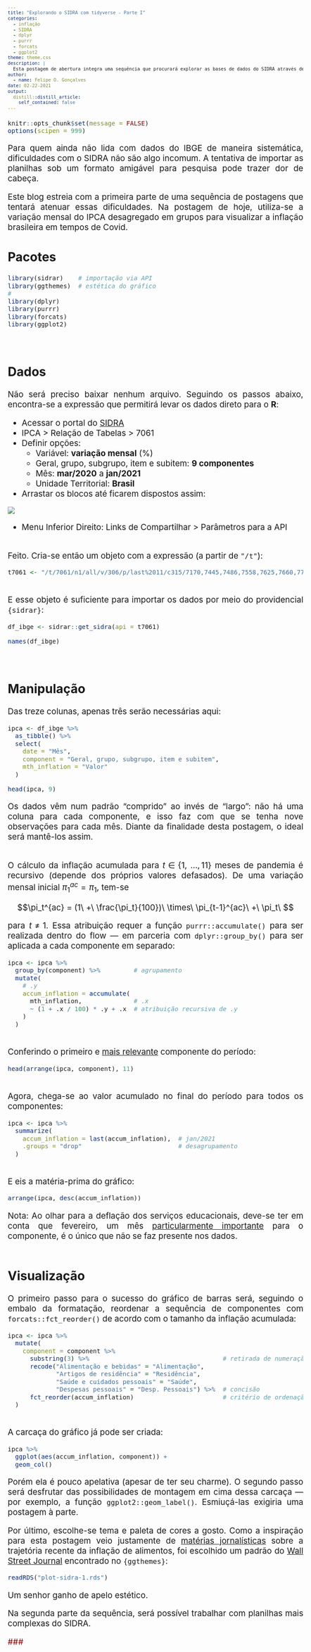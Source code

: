 ```yaml
---
title: "Explorando o SIDRA com tidyverse - Parte I"
categories:
  - inflação
  - SIDRA
  - dplyr
  - purrr
  - forcats
  - ggplot2
theme: theme.css
description: |
  Esta postagem de abertura integra uma sequência que procurará explorar as bases de dados do SIDRA através de uma abordagem avançada de workflow no R. Neste primeiro episódio, o IPCA por componentes será utilizado para a construção de um gráfico sobre a inflação acumulada no Brasil durante a pandemia, com atenção especial à inflação de alimentos.
author:
  - name: Felipe O. Gonçalves
date: 02-22-2021
output:
  distill::distill_article:
    self_contained: false
---
```

<style type="text/css">
body{
  font-size: 14pt;
  text-align: justify;
}
td{font-size: 16px;}
code.r{font-size: 14px;}
pre{font-size: 12px;}
</style>
```r
knitr::opts_chunk$set(message = FALSE)
options(scipen = 999)
```
Para quem ainda não lida com dados do IBGE de maneira sistemática, dificuldades com o SIDRA não são algo incomum. A tentativa de importar as planilhas sob um formato amigável para pesquisa pode trazer dor de cabeça.

Este blog estreia com a primeira parte de uma sequência de postagens que tentará atenuar essas dificuldades. Na postagem de hoje, utiliza-se a variação mensal do IPCA desagregado em grupos para visualizar a inflação brasileira em tempos de Covid.

## Pacotes

```r
library(sidrar)    # importação via API
library(ggthemes)  # estética do gráfico
#
library(dplyr)
library(purrr)
library(forcats)
library(ggplot2)
```
<br/>
  
## Dados

Não será preciso baixar nenhum arquivo. Seguindo os passos abaixo, encontra-se a expressão que permitirá levar os dados direto para o **R**:
  
* Acessar o portal do [SIDRA](https://sidra.ibge.gov.br/)
* IPCA > Relação de Tabelas > 7061
* Definir opções:
  - Variável: **variação mensal** (%)
  - Geral, grupo, subgrupo, item e subitem: **9 componentes**
  - Mês: **mar/2020** a **jan/2021**
  - Unidade Territorial: **Brasil**
* Arrastar os blocos até ficarem dispostos assim:
  
![](layout.png){}
  
* Menu Inferior Direito: Links de Compartilhar > Parâmetros para a API
  
<br/>
Feito. Cria-se então um objeto com a expressão (a partir de `"/t"`):

```r
t7061 <- "/t/7061/n1/all/v/306/p/last%2011/c315/7170,7445,7486,7558,7625,7660,7712,7766,7786/d/v306%202"
```
  
<br/>
E esse objeto é suficiente para importar os dados por meio do providencial `{sidrar}`:

```r
df_ibge <- sidrar::get_sidra(api = t7061)

names(df_ibge)
```
<br/>
  
## Manipulação

Das treze colunas, apenas três serão necessárias aqui:

```r
ipca <- df_ibge %>%
  as_tibble() %>%
  select(
    date = "Mês",
    component = "Geral, grupo, subgrupo, item e subitem",
    mth_inflation = "Valor"
  )

head(ipca, 9)
```

Os dados vêm num padrão "comprido" ao invés de "largo": não há uma coluna para cada componente, e isso faz com que se tenha nove observações para cada mês. Diante da finalidade desta postagem, o ideal será mantê-los assim.
  
<br/>
O cálculo da inflação acumulada para $t \in \{1,\ ..., 11\}$ meses de pandemia é recursivo (depende dos próprios valores defasados). De uma variação mensal inicial $\pi_1^{ac} = \pi_1$, tem-se

$$\pi_t^{ac} = (1\ +\ \frac{\pi_t}{100})\ \times\ \pi_{t-1}^{ac}\ +\ \pi_t\ $$

para $t\neq1$. Essa atribuição requer a função `purrr::accumulate()` para ser realizada dentro do flow --- em parceria com `dplyr::group_by()` para ser aplicada a cada componente em separado:

```r
ipca <- ipca %>%
  group_by(component) %>%         # agrupamento
  mutate(
    # .y
    accum_inflation = accumulate(
      mth_inflation,              # .x
      ~ (1 + .x / 100) * .y + .x  # atribuição recursiva de .y
    )
  )
```
  
<br/>
Conferindo o primeiro e [mais relevante](https://www.ipea.gov.br/cartadeconjuntura/index.php/tag/inflacao-de-alimentos/) componente do período:

```r
head(arrange(ipca, component), 11)
```
  
<br/>
Agora, chega-se ao valor acumulado no final do período para todos os componentes:

```r
ipca <- ipca %>%
  summarize(
    accum_inflation = last(accum_inflation),  # jan/2021
    .groups = "drop"                          # desagrupamento
  )
```
  
<br/>
E eis a matéria-prima do gráfico:

```r
arrange(ipca, desc(accum_inflation))
```

Nota: Ao olhar para a deflação dos serviços educacionais, deve-se ter em conta que fevereiro, um mês [particularmente importante](https://valorinveste.globo.com/mercados/brasil-e-politica/noticia/2021/02/09/inflacao-de-fevereiro-deve-ter-impacto-adicional-de-educacao.ghtml) para o componente, é o único que não se faz presente nos dados.
<br/><br/>
  
## Visualização

O primeiro passo para o sucesso do gráfico de barras será, seguindo o embalo da formatação, reordenar a sequência de componentes com `forcats::fct_reorder()` de acordo com o tamanho da inflação acumulada:

```r
ipca <- ipca %>%
  mutate(
    component = component %>%
      substring(3) %>%                                    # retirada de numeração
      recode("Alimentação e bebidas" = "Alimentação",
             "Artigos de residência" = "Residência",
             "Saúde e cuidados pessoais" = "Saúde",
             "Despesas pessoais" = "Desp. Pessoais") %>%  # concisão
      fct_reorder(accum_inflation)                        # critério de ordenação
  )
```
  
<br/>
A carcaça do gráfico já pode ser criada:

```r
ipca %>%
  ggplot(aes(accum_inflation, component)) +
  geom_col()
```

Porém ela é pouco apelativa (apesar de ter seu charme). O segundo passo será desfrutar das possibilidades de montagem em cima dessa carcaça --- por exemplo, a função `ggplot2::geom_label()`. Esmiuçá-las exigiria uma postagem à parte.

Por último, escolhe-se tema e paleta de cores a gosto. Como a inspiração para esta postagem veio justamente de [matérias jornalísticas](https://www1.folha.uol.com.br/mercado/2020/11/alta-no-preco-de-alimentos-faz-governo-elevar-projecao-de-inflacao-para-2020-e-2021.shtml) sobre a trajetória recente da inflação de alimentos, foi escolhido um padrão do [Wall Street Journal](https://www.wsj.com/) encontrado no `{ggthemes}`:

```r
readRDS("plot-sidra-1.rds")
```
Um senhor ganho de apelo estético.

Na segunda parte da sequência, será possível trabalhar com planilhas mais complexas do SIDRA.
<br/>
  
<span style='color: darkred'>###</span></br>